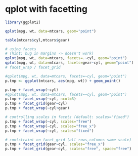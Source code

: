 qplot with facetting
========================================================


```{r fig.width=10, fig.height=4}
library(ggplot2)

qplot(mpg, wt, data=mtcars, geom="point")
```
```{r}
table(mtcars$cyl,mtcars$gear)
```
```{r fig.width=10, fig.height=4}
# using facets 
# (hint: bug in margins -> doesn't work)
qplot(mpg, wt, data=mtcars, facets=.~cyl, geom="point")
qplot(mpg, wt, data=mtcars, facets=gear~cyl, geom="point")
# facet_wrap / facet_grid
```
```{r fig.width=10, fig.height=4}
#qplot(mpg, wt, data=mtcars, facets=~cyl, geom="point")
p.tmp <- ggplot(mtcars, aes(mpg, wt)) + geom_point()
```
```{r fig.width=10, fig.height=4}
p.tmp + facet_wrap(~cyl)
#qplot(mpg, wt, data=mtcars, facets=~cyl, geom="point")
p.tmp + facet_wrap(~cyl, ncol=3)
p.tmp + facet_grid(gear~cyl)
p.tmp + facet_wrap(~cyl+gear)
```
```{r fig.width=10, fig.height=4}
# controlling scales in facets (default: scales="fixed")
p.tmp + facet_wrap(~cyl, scales="free")
p.tmp + facet_wrap(~cyl, scales="free_x")
p.tmp + facet_wrap(~cyl, scales="fixed")
```
```{r fig.width=10, fig.height=8}
# contstraint on facet_grid (all rows,columns same scale)
p.tmp + facet_grid(gear~cyl, scales="free_x")
p.tmp + facet_grid(gear~cyl, scales="free", space="free")
```


